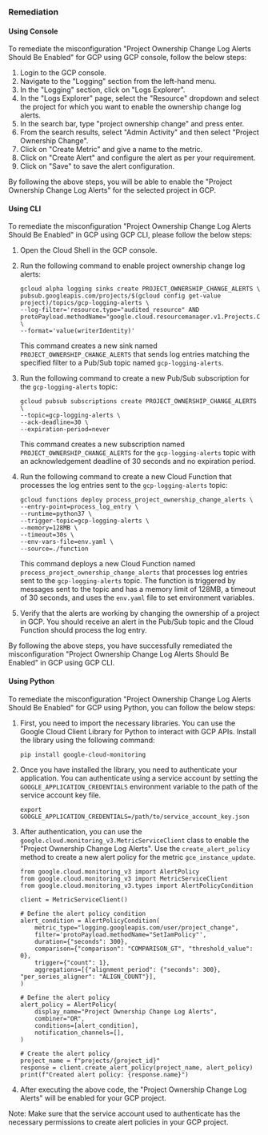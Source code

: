 ### Remediation

#### Using Console

To remediate the misconfiguration "Project Ownership Change Log Alerts Should Be Enabled" for GCP using GCP console, follow the below steps:

1. Login to the GCP console.
2. Navigate to the "Logging" section from the left-hand menu.
3. In the "Logging" section, click on "Logs Explorer".
4. In the "Logs Explorer" page, select the "Resource" dropdown and select the project for which you want to enable the ownership change log alerts.
5. In the search bar, type "project ownership change" and press enter.
6. From the search results, select "Admin Activity" and then select "Project Ownership Change".
7. Click on "Create Metric" and give a name to the metric.
8. Click on "Create Alert" and configure the alert as per your requirement. 
9. Click on "Save" to save the alert configuration.

By following the above steps, you will be able to enable the "Project Ownership Change Log Alerts" for the selected project in GCP.

#### Using CLI

To remediate the misconfiguration "Project Ownership Change Log Alerts Should Be Enabled" in GCP using GCP CLI, please follow the below steps:

1. Open the Cloud Shell in the GCP console.

2. Run the following command to enable project ownership change log alerts:

   ```
   gcloud alpha logging sinks create PROJECT_OWNERSHIP_CHANGE_ALERTS \
   pubsub.googleapis.com/projects/$(gcloud config get-value project)/topics/gcp-logging-alerts \
   --log-filter='resource.type="audited_resource" AND protoPayload.methodName="google.cloud.resourcemanager.v1.Projects.ChangeOwnership"' \
   --format='value(writerIdentity)'
   ```

   This command creates a new sink named `PROJECT_OWNERSHIP_CHANGE_ALERTS` that sends log entries matching the specified filter to a Pub/Sub topic named `gcp-logging-alerts`.

3. Run the following command to create a new Pub/Sub subscription for the `gcp-logging-alerts` topic:

   ```
   gcloud pubsub subscriptions create PROJECT_OWNERSHIP_CHANGE_ALERTS \
   --topic=gcp-logging-alerts \
   --ack-deadline=30 \
   --expiration-period=never
   ```

   This command creates a new subscription named `PROJECT_OWNERSHIP_CHANGE_ALERTS` for the `gcp-logging-alerts` topic with an acknowledgement deadline of 30 seconds and no expiration period.

4. Run the following command to create a new Cloud Function that processes the log entries sent to the `gcp-logging-alerts` topic:

   ```
   gcloud functions deploy process_project_ownership_change_alerts \
   --entry-point=process_log_entry \
   --runtime=python37 \
   --trigger-topic=gcp-logging-alerts \
   --memory=128MB \
   --timeout=30s \
   --env-vars-file=env.yaml \
   --source=./function
   ```

   This command deploys a new Cloud Function named `process_project_ownership_change_alerts` that processes log entries sent to the `gcp-logging-alerts` topic. The function is triggered by messages sent to the topic and has a memory limit of 128MB, a timeout of 30 seconds, and uses the `env.yaml` file to set environment variables.

5. Verify that the alerts are working by changing the ownership of a project in GCP. You should receive an alert in the Pub/Sub topic and the Cloud Function should process the log entry.

By following the above steps, you have successfully remediated the misconfiguration "Project Ownership Change Log Alerts Should Be Enabled" in GCP using GCP CLI.

#### Using Python

To remediate the misconfiguration "Project Ownership Change Log Alerts Should Be Enabled" for GCP using Python, you can follow the below steps:

1. First, you need to import the necessary libraries. You can use the Google Cloud Client Library for Python to interact with GCP APIs. Install the library using the following command:

   ```
   pip install google-cloud-monitoring
   ```

2. Once you have installed the library, you need to authenticate your application. You can authenticate using a service account by setting the `GOOGLE_APPLICATION_CREDENTIALS` environment variable to the path of the service account key file.

   ```
   export GOOGLE_APPLICATION_CREDENTIALS=/path/to/service_account_key.json
   ```

3. After authentication, you can use the `google.cloud.monitoring_v3.MetricServiceClient` class to enable the "Project Ownership Change Log Alerts". Use the `create_alert_policy` method to create a new alert policy for the metric `gce_instance_update`.

   ```
   from google.cloud.monitoring_v3 import AlertPolicy
   from google.cloud.monitoring_v3 import MetricServiceClient
   from google.cloud.monitoring_v3.types import AlertPolicyCondition

   client = MetricServiceClient()

   # Define the alert policy condition
   alert_condition = AlertPolicyCondition(
       metric_type="logging.googleapis.com/user/project_change",
       filter='protoPayload.methodName="SetIamPolicy"',
       duration={"seconds": 300},
       comparison={"comparison": "COMPARISON_GT", "threshold_value": 0},
       trigger={"count": 1},
       aggregations=[{"alignment_period": {"seconds": 300}, "per_series_aligner": "ALIGN_COUNT"}],
   )

   # Define the alert policy
   alert_policy = AlertPolicy(
       display_name="Project Ownership Change Log Alerts",
       combiner="OR",
       conditions=[alert_condition],
       notification_channels=[],
   )

   # Create the alert policy
   project_name = f"projects/{project_id}"
   response = client.create_alert_policy(project_name, alert_policy)
   print(f"Created alert policy: {response.name}")
   ```

4. After executing the above code, the "Project Ownership Change Log Alerts" will be enabled for your GCP project.

Note: Make sure that the service account used to authenticate has the necessary permissions to create alert policies in your GCP project.

